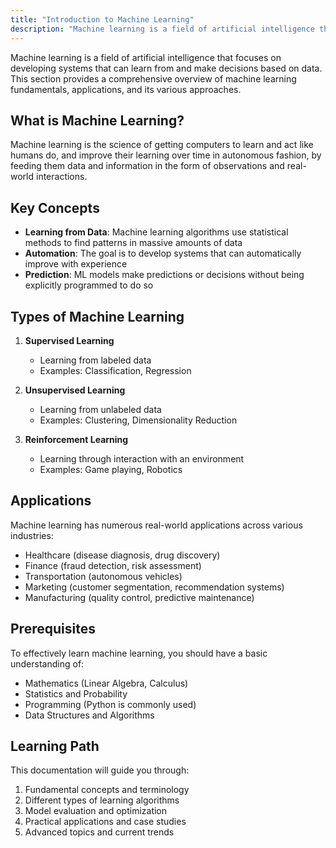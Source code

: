 ```yaml
---
title: "Introduction to Machine Learning"
description: "Machine learning is a field of artificial intelligence that focuses on developing systems that can learn from and make decisions based on data."
---
```


Machine learning is a field of artificial intelligence that focuses on developing systems that can learn from and make decisions based on data. This section provides a comprehensive overview of machine learning fundamentals, applications, and its various approaches.

## What is Machine Learning?

Machine learning is the science of getting computers to learn and act like humans do, and improve their learning over time in autonomous fashion, by feeding them data and information in the form of observations and real-world interactions.

## Key Concepts

- **Learning from Data**: Machine learning algorithms use statistical methods to find patterns in massive amounts of data
- **Automation**: The goal is to develop systems that can automatically improve with experience
- **Prediction**: ML models make predictions or decisions without being explicitly programmed to do so

## Types of Machine Learning

1. **Supervised Learning**
   - Learning from labeled data
   - Examples: Classification, Regression

2. **Unsupervised Learning**
   - Learning from unlabeled data
   - Examples: Clustering, Dimensionality Reduction

3. **Reinforcement Learning**
   - Learning through interaction with an environment
   - Examples: Game playing, Robotics

## Applications

Machine learning has numerous real-world applications across various industries:

- Healthcare (disease diagnosis, drug discovery)
- Finance (fraud detection, risk assessment)
- Transportation (autonomous vehicles)
- Marketing (customer segmentation, recommendation systems)
- Manufacturing (quality control, predictive maintenance)

## Prerequisites

To effectively learn machine learning, you should have a basic understanding of:

- Mathematics (Linear Algebra, Calculus)
- Statistics and Probability
- Programming (Python is commonly used)
- Data Structures and Algorithms

## Learning Path

This documentation will guide you through:

1. Fundamental concepts and terminology
2. Different types of learning algorithms
3. Model evaluation and optimization
4. Practical applications and case studies
5. Advanced topics and current trends
